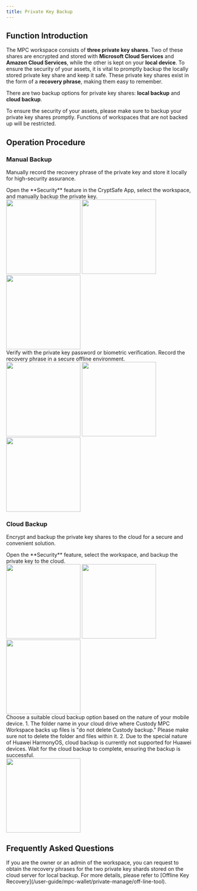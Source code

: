 ```yaml
---
title: Private Key Backup
---
```


##  Function Introduction

The MPC workspace consists of **three private key shares**. Two of these shares are encrypted and stored with **Microsoft Cloud Services** and **Amazon Cloud Services**, while the other is kept on your **local device**. To ensure the security of your assets, it is vital to promptly backup the locally stored private key share and keep it safe. These private key shares exist in the form of a **recovery phrase**, making them easy to remember.

There are two backup options for private key shares: **local backup** and **cloud backup**.

<Warning>
To ensure the security of your assets, please make sure to backup your private key shares promptly. Functions of workspaces that are not backed up will be restricted.
</Warning>

##  Operation Procedure

### **Manual Backup** 

Manually record the recovery phrase of the private key and store it locally for high-security assurance.

<Steps>
<Step title="Private Key Backup Feature">
    Open the **Security** feature in the CryptSafe App, select the workspace, and manually backup the private key.
<div className="w-full flex items-center justify-center">
    <CardGroup cols={3}>
        <img src="/images/user-guide/safe.jpg" width="200"/>
        <img src="/images/user-guide/back1.png" width="200"/>
        <img src="/images/user-guide/back2.png" width="200"/>
    </CardGroup>
</div>

</Step>
<Step title="Enter Private Key Password">
    Verify with the private key password or biometric verification.
</Step>

<Step title="View Recovery Phrase and Save">
    Record the recovery phrase in a secure offline environment.

<div className="w-full flex items-center justify-center">
  <CardGroup cols={3}>
 <img src="/images/user-guide/back3.png" width="200"/>
<img src="/images/user-guide/back4.png" width="200"/>  
<img src="/images/user-guide/back5.png" width="200"/>  
</CardGroup>
</div>

</Step>
</Steps>



### **Cloud Backup** 

Encrypt and backup the private key shares to the cloud for a secure and convenient solution.

<Steps>
<Step title="Open Private Key Backup Feature">
    Open the **Security** feature, select the workspace, and backup the private key to the cloud.
<div className="w-full flex items-center justify-center">
    <CardGroup cols={3}>
        <img src="/images/user-guide/safe.jpg" width="200"/>
        <img src="/images/user-guide/back1.png" width="200"/>
        <img src="/images/user-guide/back2.png" width="200"/>
    </CardGroup>
</div>

</Step>
<Step title="Select Cloud Drive">
    Choose a suitable cloud backup option based on the nature of your mobile device.
    <Warning>
1. The folder name in your cloud drive where Custody MPC Workspace backs up files is "do not delete Custody backup." Please make sure not to delete the folder and files within it.
2. Due to the special nature of Huawei HarmonyOS, cloud backup is currently not supported for Huawei devices.
</Warning>
</Step>
<Step title="Cloud Backup">
    Wait for the cloud backup to complete, ensuring the backup is successful.
    <div className="w-full flex items-center justify-center">
 <img src="/images/user-guide/cloud.png" width="200"/>
</div>
</Step>
</Steps>


## Frequently Asked Questions

<Accordion title="Besides backing up the local private key shard, can I back up the two private key shards stored on the cloud server?">
If you are the owner or an admin of the workspace, you can request to obtain the recovery phrases for the two private key shards stored on the cloud server for local backup. For more details, please refer to [Offline Key Recovery](/user-guide/mpc-wallet/private-manage/off-line-tool).
</Accordion>